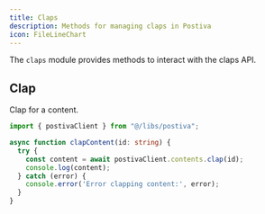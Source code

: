 ```yaml
---
title: Claps
description: Methods for managing claps in Postiva
icon: FileLineChart
---
```


The `claps` module provides methods to interact with the claps API.

## Clap

Clap for a content.

```typescript
import { postivaClient } from "@/libs/postiva";

async function clapContent(id: string) {
  try {
    const content = await postivaClient.contents.clap(id);
    console.log(content);
  } catch (error) {
    console.error('Error clapping content:', error);
  }
}
```